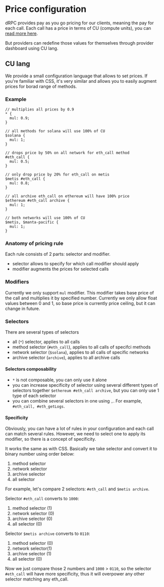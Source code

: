 # Price configuration

dRPC provides pay as you go pricing for our clients, meaning the pay for each call. Each call has a price in terms
of CU (compute units), you can [read more here](../pricing/compute-units.mdx).

But providers can redefine those values for themselves through provider dashboard using CU lang.

## CU lang

We provide a small configuration language that allows to set prices.
If you're familiar with CSS, it's very similar and allows you to easily augment prices for borad range of methods.

### Example

```
// multiplies all prices by 0.9
* {
  mul: 0.9;
}

// all methods for solana will use 100% of CU
$solana {
  mul: 1;
}

// drops price by 50% on all network for eth_call method
#eth_call {
  mul: 0.5;
}

// only drop price by 20% for eth_call on metis
$metis #eth_call {
  mul: 0.8;
}

// all archive eth_call on ethereum will have 100% price
$ethereum #eth_call archive {
  mul: 1;
}

// both networks will use 100% of CU
$metis, $manta-pacific {
  mul: 1;
}

```

### Anatomy of pricing rule

Each rule consists of 2 parts: selector and modifier.

- selector allows to specify for which call modifier should apply
- modifier augments the prices for selected calls

### Modifiers

Currently we only support `mul` modifier. This modifier takes base price of the call and multiplies it by specified number.
Currently we only allow float values between 0 and 1, so base price is currently price ceiling, but it can change in future.

### Selectors

There are several types of selectors

- all (`*`) selector, applies to all calls
- method selector (`#eth_call`), applies to all calls of specifci methods
- network selector (`$solana`), applies to all calls of specific networks
- archive selector (`archive`), applies to all archive calls

#### Selectors composability

- `*` is not composable, you can only use it alone
- you can increase specificity of selector using several different types of selectors together `$ethereum #eth_call archive`, but you can only use 1 type of each selector
- you can combine several selectors in one using `,`. For example, `#eth_call, #eth_getLogs`.

#### Specificity

Obviously, you can have a lot of rules in your configuration and each call can match several rules.
However, we need to select one to apply its modifier, so there is a concept of specificity.

It works the same as with CSS. Basically we take selector and convert it to binary number using order below:

1. method selector
2. network selector
3. archive selector
4. all selector

For example, let's compare 2 selectors: `#eth_call` and `$metis archive`.

Selector `#eth_call` converts to `1000`:
1. method selector (1)
2. network selector (0)
3. archive selector (0)
4. all selector (0)

Selector `$metis archive` converts to `0110`:
1. method selector (0)
2. network selector(1)
3. archive selector (1)
4. all selector (0)

Now we just compare those 2 numbers and `1000` > `0110`, so the selector `#eth_call`
will have more specificity, thus it will overpower any other selector matching any eth_call.
